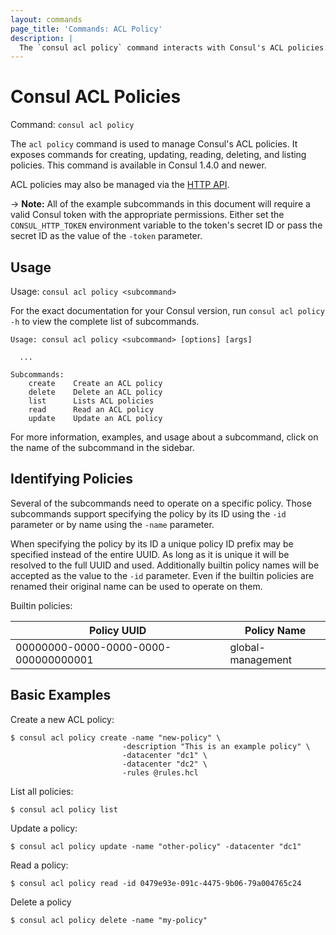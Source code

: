 ```yaml
---
layout: commands
page_title: 'Commands: ACL Policy'
description: |
  The `consul acl policy` command interacts with Consul's ACL policies. It exposes commands for creating, updating, reading, deleting, and listing policies.
---
```


# Consul ACL Policies

Command: `consul acl policy`

The `acl policy` command is used to manage Consul's ACL policies.
It exposes commands for creating, updating, reading, deleting, and listing policies.
This command is available in Consul 1.4.0 and newer.

ACL policies may also be managed via the [HTTP API](/consul/api-docs/acl/policies).

-> **Note:** All of the example subcommands in this document will require a valid
Consul token with the appropriate permissions. Either set the
`CONSUL_HTTP_TOKEN` environment variable to the token's secret ID or pass the
secret ID as the value of the `-token` parameter.

## Usage

Usage: `consul acl policy <subcommand>`

For the exact documentation for your Consul version, run `consul acl policy -h` to view the complete list of subcommands.

```text
Usage: consul acl policy <subcommand> [options] [args]

  ...

Subcommands:
    create    Create an ACL policy
    delete    Delete an ACL policy
    list      Lists ACL policies
    read      Read an ACL policy
    update    Update an ACL policy
```

For more information, examples, and usage about a subcommand, click on the name
of the subcommand in the sidebar.

## Identifying Policies

Several of the subcommands need to operate on a specific policy. Those
subcommands support specifying the policy by its ID using the `-id` parameter
or by name using the `-name` parameter.

When specifying the policy by its ID a unique policy ID prefix may be specified
instead of the entire UUID. As long as it is unique it will be resolved to the
full UUID and used. Additionally builtin policy names will be accepted as the
value to the `-id` parameter. Even if the builtin policies are renamed their
original name can be used to operate on them.

Builtin policies:

| Policy UUID                          | Policy Name       |
| ------------------------------------ | ----------------- |
| 00000000-0000-0000-0000-000000000001 | global-management |

## Basic Examples

Create a new ACL policy:

```shell-session
$ consul acl policy create -name "new-policy" \
                         -description "This is an example policy" \
                         -datacenter "dc1" \
                         -datacenter "dc2" \
                         -rules @rules.hcl
```

List all policies:

```shell-session
$ consul acl policy list
```

Update a policy:

```shell-session
$ consul acl policy update -name "other-policy" -datacenter "dc1"
```

Read a policy:

```shell-session
$ consul acl policy read -id 0479e93e-091c-4475-9b06-79a004765c24
```

Delete a policy

```shell-session
$ consul acl policy delete -name "my-policy"
```
